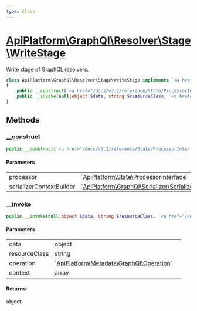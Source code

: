 ```yaml
---
type: Class
---
```


# [ApiPlatform\GraphQl\Resolver\Stage\WriteStage](/docs/v3.2/reference/GraphQl/Resolver/Stage/WriteStage)

Write stage of GraphQL resolvers.


```php
class ApiPlatform\GraphQl\Resolver\Stage\WriteStage implements `<a href="/docs/v3.2/reference/GraphQl/Resolver/Stage/WriteStageInterface">ApiPlatform\GraphQl\Resolver\Stage\WriteStageInterface</a>`
{
    public __construct(`<a href="/docs/v3.2/reference/State/ProcessorInterface">ApiPlatform\State\ProcessorInterface</a>` $processor, `<a href="/docs/v3.2/reference/GraphQl/Serializer/SerializerContextBuilderInterface">ApiPlatform\GraphQl\Serializer\SerializerContextBuilderInterface</a>` $serializerContextBuilder)
    public __invoke(null|object $data, string $resourceClass, `<a href="/docs/v3.2/reference/Metadata/GraphQl/Operation">ApiPlatform\Metadata\GraphQl\Operation</a>` $operation, array $context): object
}
```
## Methods

### __construct



```php
public __construct(`<a href="/docs/v3.2/reference/State/ProcessorInterface">ApiPlatform\State\ProcessorInterface</a>` $processor, `<a href="/docs/v3.2/reference/GraphQl/Serializer/SerializerContextBuilderInterface">ApiPlatform\GraphQl\Serializer\SerializerContextBuilderInterface</a>` $serializerContextBuilder)
```

#### Parameters

<table><tbody>
<tr><td>processor</td><td>`<a href="/docs/v3.2/reference/State/ProcessorInterface">ApiPlatform\State\ProcessorInterface</a>`</td><td></td></tr><tr><td>serializerContextBuilder</td><td>`<a href="/docs/v3.2/reference/GraphQl/Serializer/SerializerContextBuilderInterface">ApiPlatform\GraphQl\Serializer\SerializerContextBuilderInterface</a>`</td><td></td></tr>
</tbody>
</table>

### __invoke



```php
public __invoke(null|object $data, string $resourceClass, `<a href="/docs/v3.2/reference/Metadata/GraphQl/Operation">ApiPlatform\Metadata\GraphQl\Operation</a>` $operation, array $context): object
```

#### Parameters

<table><tbody>
<tr><td>data</td><td>object</td><td></td></tr><tr><td>resourceClass</td><td>string</td><td></td></tr><tr><td>operation</td><td>`<a href="/docs/v3.2/reference/Metadata/GraphQl/Operation">ApiPlatform\Metadata\GraphQl\Operation</a>`</td><td></td></tr><tr><td>context</td><td>array</td><td></td></tr>
</tbody>
</table>

#### Returns

object
